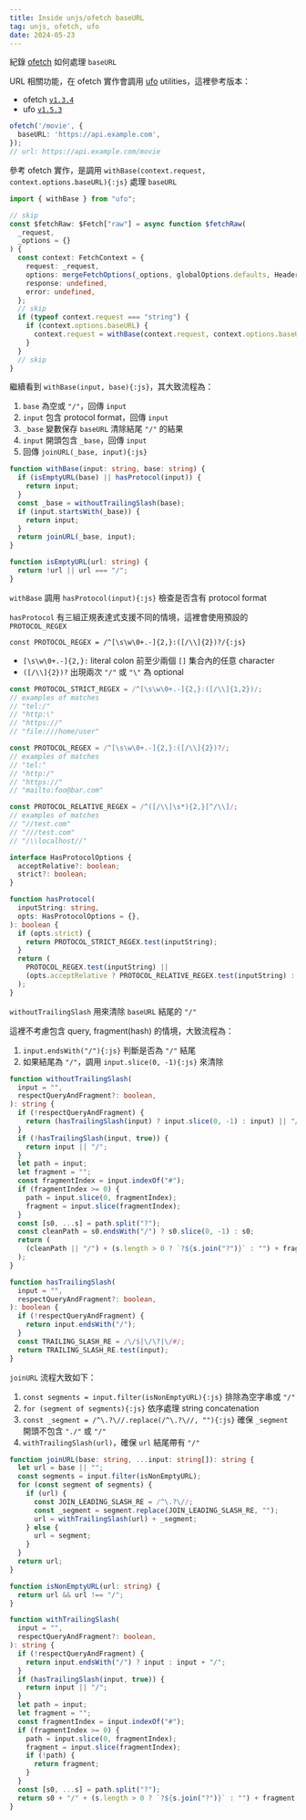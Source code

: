 ```yaml
---
title: Inside unjs/ofetch baseURL
tag: unjs, ofetch, ufo
date: 2024-05-23
---
```


紀錄 [ofetch](https://github.com/unjs/ofetch) 如何處理 `baseURL`

URL 相關功能，在 ofetch 實作會調用 [ufo](https://github.com/unjs/ufo) utilities，這裡參考版本：

- ofetch [`v1.3.4`](https://github.com/unjs/ofetch/tree/5cc16a0d79e003c0418317987ca087032694b14f)
- ufo [`v1.5.3`](https://github.com/unjs/ufo/tree/27573123da6c36b9837fbc9cb021c3f1e4b1a340)

```ts
ofetch('/movie', {
  baseURL: 'https://api.example.com',
});
// url: https://api.example.com/movie
```

參考 ofetch 實作，是調用 `withBase(context.request, context.options.baseURL){:js}` 處理 `baseURL`

```ts showLineNumbers, {15-19}
import { withBase } from "ufo";

// skip
const $fetchRaw: $Fetch["raw"] = async function $fetchRaw(
  _request,
  _options = {}
) {
  const context: FetchContext = {
    request: _request,
    options: mergeFetchOptions(_options, globalOptions.defaults, Headers),
    response: undefined,
    error: undefined,
  };
  // skip
  if (typeof context.request === "string") {
    if (context.options.baseURL) {
      context.request = withBase(context.request, context.options.baseURL);
    }
  }
  // skip
}
```

繼續看到 `withBase(input, base){:js}`，其大致流程為：

1. `base` 為空或 `"/"`，回傳 `input`
1. `input` 包含 protocol format，回傳 `input`
1. `_base` 變數保存 `baseURL` 清除結尾 `"/"` 的結果
1. `input` 開頭包含 `_base`，回傳 `input`
1. 回傳 `joinURL(_base, input){:js}`

```ts
function withBase(input: string, base: string) {
  if (isEmptyURL(base) || hasProtocol(input)) {
    return input;
  }
  const _base = withoutTrailingSlash(base);
  if (input.startsWith(_base)) {
    return input;
  }
  return joinURL(_base, input);
}

function isEmptyURL(url: string) {
  return !url || url === "/";
}
```

`withBase` 調用 `hasProtocol(input){:js}` 檢查是否含有 protocol format

`hasProtocol` 有三組正規表達式支援不同的情境，這裡會使用預設的 `PROTOCOL_REGEX`

`const PROTOCOL_REGEX = /^[\s\w\0+.-]{2,}:([/\\]{2})?/{:js}`

- `[\s\w\0+.-]{2,}:` literal colon 前至少兩個 `[]` 集合內的任意 character
- `([/\\]{2})?` 出現兩次 `"/"` 或 `"\"` 為 optional

```ts showLineNumbers, {33-36}
const PROTOCOL_STRICT_REGEX = /^[\s\w\0+.-]{2,}:([/\\]{1,2})/;
// examples of matches
// "tel:/"
// "http:\"
// "https://"
// "file:///home/user"

const PROTOCOL_REGEX = /^[\s\w\0+.-]{2,}:([/\\]{2})?/;
// examples of matches
// "tel:"
// "http:/"
// "https://"
// "mailto:foo@bar.com"

const PROTOCOL_RELATIVE_REGEX = /^([/\\]\s*){2,}[^/\\]/;
// examples of matches
// "//test.com"
// "///test.com"
// "/\\localhost//"

interface HasProtocolOptions {
  acceptRelative?: boolean;
  strict?: boolean;
}

function hasProtocol(
  inputString: string,
  opts: HasProtocolOptions = {},
): boolean {
  if (opts.strict) {
    return PROTOCOL_STRICT_REGEX.test(inputString);
  }
  return (
    PROTOCOL_REGEX.test(inputString) ||
    (opts.acceptRelative ? PROTOCOL_RELATIVE_REGEX.test(inputString) : false)
  );
}
```

`withoutTrailingSlash` 用來清除 `baseURL` 結尾的 `"/"`

這裡不考慮包含 query, fragment(hash) 的情境，大致流程為：

1. `input.endsWith("/"){:js}` 判斷是否為 `"/"` 結尾
1. 如果結尾為 `"/"`，調用 `input.slice(0, -1){:js}` 來清除

```ts showLineNumbers, {5-7, 29-31}
function withoutTrailingSlash(
  input = "",
  respectQueryAndFragment?: boolean,
): string {
  if (!respectQueryAndFragment) {
    return (hasTrailingSlash(input) ? input.slice(0, -1) : input) || "/";
  }
  if (!hasTrailingSlash(input, true)) {
    return input || "/";
  }
  let path = input;
  let fragment = "";
  const fragmentIndex = input.indexOf("#");
  if (fragmentIndex >= 0) {
    path = input.slice(0, fragmentIndex);
    fragment = input.slice(fragmentIndex);
  }
  const [s0, ...s] = path.split("?");
  const cleanPath = s0.endsWith("/") ? s0.slice(0, -1) : s0;
  return (
    (cleanPath || "/") + (s.length > 0 ? `?${s.join("?")}` : "") + fragment
  );
}

function hasTrailingSlash(
  input = "",
  respectQueryAndFragment?: boolean,
): boolean {
  if (!respectQueryAndFragment) {
    return input.endsWith("/");
  }
  const TRAILING_SLASH_RE = /\/$|\/\?|\/#/;
  return TRAILING_SLASH_RE.test(input);
}
```

`joinURL` 流程大致如下：

1. `const segments = input.filter(isNonEmptyURL){:js}` 排除為空字串或 `"/"`
1. `for (segment of segments){:js}` 依序處理 string concatenation
1. `const _segment = /^\.?\//.replace(/^\.?\//, ""){:js}` 確保 `_segment` 開頭不包含 `"./"` 或 `"/"`
1. `withTrailingSlash(url)`，確保 `url` 結尾帶有 `"/"`

```ts showLineNumbers, {24-26}
function joinURL(base: string, ...input: string[]): string {
  let url = base || "";
  const segments = input.filter(isNonEmptyURL);
  for (const segment of segments) {
    if (url) {
      const JOIN_LEADING_SLASH_RE = /^\.?\//;
      const _segment = segment.replace(JOIN_LEADING_SLASH_RE, "");
      url = withTrailingSlash(url) + _segment;
    } else {
      url = segment;
    }
  }
  return url;
}

function isNonEmptyURL(url: string) {
  return url && url !== "/";
}

function withTrailingSlash(
  input = "",
  respectQueryAndFragment?: boolean,
): string {
  if (!respectQueryAndFragment) {
    return input.endsWith("/") ? input : input + "/";
  }
  if (hasTrailingSlash(input, true)) {
    return input || "/";
  }
  let path = input;
  let fragment = "";
  const fragmentIndex = input.indexOf("#");
  if (fragmentIndex >= 0) {
    path = input.slice(0, fragmentIndex);
    fragment = input.slice(fragmentIndex);
    if (!path) {
      return fragment;
    }
  }
  const [s0, ...s] = path.split("?");
  return s0 + "/" + (s.length > 0 ? `?${s.join("?")}` : "") + fragment;
}
```
